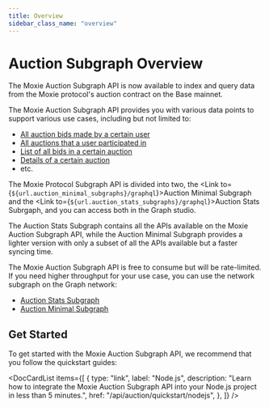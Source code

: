 ```yaml
---
title: Overview
sidebar_class_name: "overview"
---
```



# Auction Subgraph Overview

The Moxie Auction Subgraph API is now available to index and query data from the Moxie protocol's auction contract on the Base mainnet.

The Moxie Auction Subgraph API provides you with various data points to support various use cases, including but not limited to:

- [All auction bids made by a certain user](../../use-cases/users/02-get-all-auction-bids-made-by-certain-user.mdx)
- [All auctions that a user participated in](../../use-cases/users/02-get-all-auctions-participated-by-certain-user.mdx)
- [List of all bids in a certain auction](../../use-cases/bids/get-all-bids-registered-on-certain-auction.mdx)
- [Details of a certain auction](../../use-cases/fan-token-auctions/get-details-of-certain-fan-token-auction.mdx)
- etc.

The Moxie Protocol Subgraph API is divided into two, the <Link to={`${url.auction_minimal_subgraphs}/graphql`}>Auction Minimal Subgraph</Link> and the <Link to={`${url.auction_stats_subgraphs}/graphql`}>Auction Stats Subrgaph</Link>, and you can access both in the Graph studio.

The Auction Stats Subgraph contains all the APIs available on the Moxie Auction Subgraph API, while the Auction Minimal Subgraph provides a lighter version with only a subset of all the APIs available but a faster syncing time.

The Moxie Auction Subgraph API is free to consume but will be rate-limited. If you need higher throughput for your use case, you can use the network subgraph on the Graph network:

- [Auction Stats Subgraph](https://thegraph.com/explorer/subgraphs/BDAX81dfjwhDu71Dhe7qETves9ptQ9xsstFSsuVu1NXn?view=Indexers&chain=arbitrum-one)
- [Auction Minimal Subgraph](https://thegraph.com/explorer/subgraphs/HMuQ6NQNRcuK8PrbVD8HEzUxdsAixcwdANLRyvJegR3a?view=Query&chain=arbitrum-one)

## Get Started

To get started with the Moxie Auction Subgraph API, we recommend that you follow the quickstart guides:

<DocCardList
  items={[
    {
      type: "link",
      label: "Node.js",
      description:
        "Learn how to integrate the Moxie Auction Subgraph API into your Node.js project in less than 5 minutes.",
      href: "/api/auction/quickstart/nodejs",
    },
  ]}
/>
